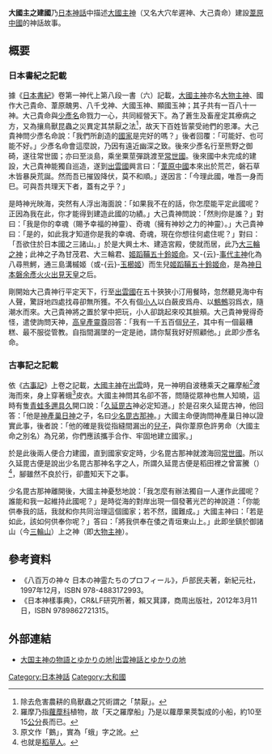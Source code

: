 {{japanese|japanese=大国主の国づくり|kana=おおくにぬしのくにづくり|romaji=Ōkuninushi no kunizukuri}}
'''大國主之建國'''乃[[日本神話|日本神話]]中描述[[大國主神|大國主神]]（又名大穴牟遲神、大己貴命）建設[[葦原中國|葦原中國]]的神話故事。

== 概要 ==
=== 日本書紀之記載 ===
據《[[日本書紀|日本書紀]]》卷第一神代上第八段一書（六）記載，[[大國主神|大國主神]]亦名[[大物主神|大物主神]]、國作大己貴命、葦原醜男、八千戈神、大國玉神、顯國玉神；其子共有一百八十一神。大己貴命與[[少彥名|少彥名]]命戮力一心，共同經營天下。為了蒼生及畜産定其療病之方，又為攘鳥獸昆蟲之災異定其禁厭之法<ref>除去危害農耕的鳥獸蟲之咒術謂之「禁厭」。</ref>，故天下百姓皆蒙受祂們的恩澤。大己貴神問少彥名命說：「我們所創造的[[國家|國家]]是完好的嗎？」後者回覆：「可能好、也可能不好。」少彥名命會這麼說，乃因有遠近幽深之致。後來少彥名行至熊野之御碕，遂往常世國；亦曰至淡島，乘坐粟莖彈跳渡至[[常世國|常世國]]。後來國中未完成的建設，大己貴神能獨自巡造，遂到[[出雲國|出雲國]]興言曰：「[[葦原中國|葦原中國]]本來出於荒芒，磐石草木皆暴戾荒誕。然而吾已摧毀降伏，莫不和順。」遂因言：「今理此國，唯吾一身而巳。可與吾共理天下者，蓋有之乎？」

是時神光映海，突然有人浮出海面說：「如果我不在的話，你怎麼能平定此國呢？正因為我在此，你才能得到建造此國的功績。」大己貴神問說：「然則你是誰？」對曰：「我是你的幸魂（賜予幸福的神靈）、奇魂（擁有神妙之力的神靈）。」大己貴神曰：「是的，如此我才知道你是我的幸魂、奇魂，現在你想往何處住呢？」對曰：「吾欲住於日本國之三諸山。」於是大興土木、建造宮殿，使就而居，此乃[[大物主神|大三輪之神]]；此神之子為甘茂君、大三輪君、[[媛蹈鞴五十鈴媛命|姬蹈鞴五十鈴姬命]]。又-{云}-[[事代主神|事代主神]]化為八尋熊鰐，通三島溝槭姬（或-{云}-[[玉櫛媛|玉櫛姬]]）而生兒[[媛蹈鞴五十鈴媛命|姬蹈鞴五十鈴姬命]]，是為[[神武天皇|神日本磐余彥火火出見天皇]]之后。

剛開始大己貴神行平定天下，行至[[出雲國|出雲國]]在五十狹狹小汀用餐時，忽然聽見海中有人聲，驚訝地四處找尋卻無所獲。不久有個[[侏儒|小人]]以白蘞皮爲舟、以[[鹪鹩科|鷦鷯]]羽爲衣，隨潮水而來。大己貴神將之置於掌中把玩，小人卻跳起來咬其臉頰。大己貴神覺得奇怪，遣使詢問天神，[[高皇產靈尊|高皇產靈尊]]回答：「我有一千五百個[[兒子|兒子]]，其中有一個最糟糕、最不服從管教。自指間漏墜的一定是祂，請你幫我好好照顧他。」此即少彥名命。

=== 古事記之記載 ===
依《[[古事記|古事記]]》上卷之記載，[[大國主神|大國主神]]在[[出雲國|出雲]]時，見一神明自波穗乘天之羅摩船<ref>羅摩乃指[[蘿藦科|蘿藦科]]植物，故「天之羅摩船」乃是以蘿藦果莢製成的小船，約10至15[[公分|公分]]長而已。</ref>渡海而來，身上穿著蛾<ref>原文作「鵝」，實為「蛾」字之訛。</ref>皮衣。大國主神問其名卻不答，問隨從眾神也無人知曉，這時有隻[[无尾目|青蛙]][[多邇具久|多邇具久]]開口說：「[[久延毘古|久延毘古]]神必定知道。」於是召來久延毘古神，他回答：「他是[[神皇產靈尊|神產巢日神]]之子，名曰[[少彥名|少名毘古那神]]。」大國主命便詢問神產巢日神以證實此事，後者說：「他的確是我從指縫間漏出的[[兒子|兒子]]，與你葦原色許男命（大國主命之別名）為兄弟，你們應該攜手合作、牢固地建立國家。」

於是此後兩人便合力建國，直到國家安定時，少名毘古那神就渡海回[[常世國|常世國]]。所以久延毘古便是說出少名毘古那神名字之人，所謂久延毘古便是稻田裡之曾富騰（{{lang|ja|そほど}}）<ref>也就是[[稻草人|稻草人]]。</ref>，腳雖然不良於行，卻盡知天下之事。

少名毘古那神離開後，大國主神憂愁地說：「我怎麼有辦法獨自一人運作此國呢？誰能和我一起維持此國呢？」是時從海的對岸出現一個發著光芒的神說道：「你能供奉我的話，我就和你共同治理這個國家；若不然，國難成。」大國主神曰：「若是如此，該如何供奉你呢？」答曰：「將我供奉在倭之青垣東山上。」此即坐鎮於御諸山（今[[三輪山|三輪山]]）上之神（即[[大物主神|大物主神]]）。

== 參考資料 ==
* 《八百万の神々 日本の神霊たちのプロフィール》，戶部民夫著，新紀元社，1997年12月，ISBN 978-4883172993。
* 《日本神樣事典》，CR&LF研究所著，賴又萁譯，商周出版社，2012年3月11日，ISBN 9789862721315。
{{reflist}}

== 外部連結 ==
* {{ja}}[http://www.izumo-shinwa.com/ookuninushi.html 大国主神の物語とゆかりの地|出雲神話とゆかりの地] {{Wayback|url=http://www.izumo-shinwa.com/ookuninushi.html |date=20200808021813 }}

{{Portal|神道|Shinto torii icon vermillion.svg}}
{{wikisource|古事記/上卷}}
{{wikisource|日本書紀/卷第一}}
{{日本神話}}

[[Category:日本神話|Category:日本神話]]
[[Category:大和國|Category:大和國]]